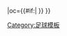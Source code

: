 {{fb team |t=-{zh-hans:莱顿东方;zh-hk:奧連特}- |tan=莱顿东方足球俱乐部 |tc=ENG |abb={{#if:{{{abb|}}}|LEY{{0}}}} |oc={{#if:{{{oc|}}}|{{{oc}}} }} }}<!--
--><noinclude>[[Category:足球模板]]</noinclude>
